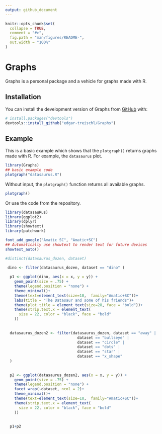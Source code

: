 ```yaml
---
output: github_document
---
```


<!-- README.md is generated from README.Rmd. Please edit that file -->

```r
knitr::opts_chunk$set(
  collapse = TRUE,
  comment = "#>",
  fig.path = "man/figures/README-",
  out.width = "100%"
)
```

# Graphs

<!-- badges: start -->
<!-- badges: end -->

Graphs is a personal package and a vehicle for graphs made with R. 

## Installation

You can install the development version of Graphs from [GitHub](https://github.com/) with:

``` r
# install.packages("devtools")
devtools::install_github("edgar-treischl/Graphs")
```

## Example

This is a basic example which shows that the `plotgraph()` returns graphs made with R. For example, the `datasaurus` plot.

```r
library(Graphs)
## basic example code
plotgraph("datasaurus.R")
```


Without input, the `plotgraph()` function returns all available graphs.

```r
plotgraph()
```

Or use the code from the repository.

```r
library(datasauRus)
library(ggplot2)
library(dplyr)
library(showtext)
library(patchwork)

font_add_google("Amatic SC", "Amatic+SC")
## Automatically use showtext to render text for future devices
showtext_auto()

#distinct(datasaurus_dozen, dataset)

 dino <- filter(datasaurus_dozen, dataset == "dino" )
  
  p1 <- ggplot(dino, aes(x = x, y = y)) +
    geom_point(size = .75) +
    theme(legend.position = "none") +
    theme_minimal()+
    theme(text=element_text(size=10,  family="Amatic+SC"))+
    labs(title = "The Datasaur and some of his friends")+
    theme(plot.title = element_text(size=28, face = "bold"))+
    theme(strip.text.x = element_text(
      size = 22, color = "black", face = "bold"
    ))
  
  
  datasaurus_dozen2 <- filter(datasaurus_dozen, dataset == "away" |
                                dataset == "bullseye" |
                                dataset == "circle" |
                                dataset == "dots" |
                                dataset == "star" |
                                dataset == "x_shape" 
  )
  
  
  p2 <- ggplot(datasaurus_dozen2, aes(x = x, y = y)) +
    geom_point(size = .75) +
    theme(legend.position = "none") +
    facet_wrap(~dataset, ncol = 2)+
    theme_minimal()+
    theme(text=element_text(size=10,  family="Amatic+SC"))+
    theme(strip.text.x = element_text(
      size = 22, color = "black", face = "bold"
    ))
  
  
  p1+p2

```

